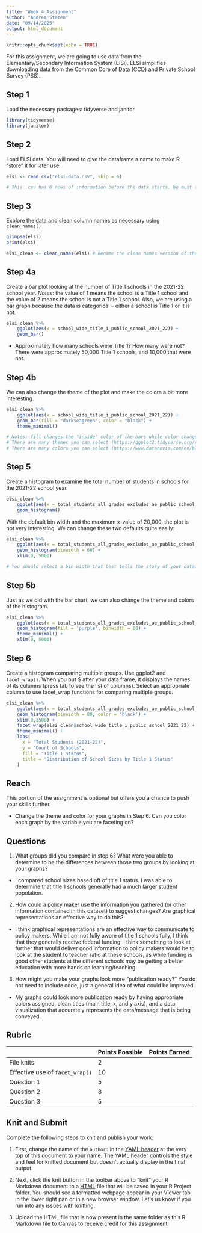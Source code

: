 ```yaml
---
title: "Week 4 Assignment"
author: "Andrea Staten"
date: "09/14/2025"
output: html_document
---
```


```r
knitr::opts_chunk$set(echo = TRUE)
```

For this assignment, we are going to use data from the Elementary/Secondary Information System (ElSi). ELSi simplifies downloading data from the Common Core of Data (CCD) and Private School Survey (PSS).

## Step 1  

Load the necessary packages: tidyverse and janitor

```r
library(tidyverse)
library(janitor)
```

## Step 2

Load ELSI data. You will need to give the dataframe a name to make R "store" it for later use.

```r
elsi <- read_csv("elsi-data.csv", skip = 6)

# This .csv has 6 rows of information before the data starts. We must tell R to skip the 6 rows of information in order for the data to import correctly. To do this, we include "skip = 6" after the file name. 
```

## Step 3

Explore the data and clean column names as necessary using `clean_names()`

```r
glimpse(elsi)
print(elsi)

elsi_clean <- clean_names(elsi) # Rename the clean names version of the dataframe. It can be the same name or something new. 
```

## Step 4a

Create a bar plot looking at the number of Title 1 schools in the 2021-22 school year. *Notes*: the value of 1 means the school is a Title 1 school and the value of 2 means the school is not a Title 1 school. Also, we are using a bar graph because the data is categorical -- either a school is Title 1 or it is not.  

```r
elsi_clean %>%
    ggplot(aes(x = school_wide_title_i_public_school_2021_22)) +
    geom_bar()
```

- Approximately how many schools were Title 1? How many were not?
There were approximately 50,000 Title 1 schools, and 10,000 that were not.

## Step 4b

We can also change the theme of the plot and make the colors a bit more interesting.

```r
elsi_clean %>%
    ggplot(aes(x = school_wide_title_i_public_school_2021_22)) +
    geom_bar(fill = "darkseagreen", color = "black") +
    theme_minimal()

# Notes: fill changes the "inside" color of the bars while color changes the border color of the bars.
# There are many themes you can select (https://ggplot2.tidyverse.org/reference/ggtheme.html). 
# There are many colors you can select (https://www.datanovia.com/en/blog/awesome-list-of-657-r-color-names/)
```

## Step 5

Create a histogram to examine the total number of students in schools for the 2021-22 school year. 

```r
elsi_clean %>% 
    ggplot(aes(x = total_students_all_grades_excludes_ae_public_school_2021_22)) +
    geom_histogram()
```

With the default bin width and the maximum x-value of 20,000, the plot is not very interesting. We can change these two defaults quite easily:

```r
elsi_clean %>%
    ggplot(aes(x = total_students_all_grades_excludes_ae_public_school_2021_22)) +
    geom_histogram(binwidth = 60) +
    xlim(0, 5000)

# You should select a bin width that best tells the story of your data. 
```

## Step 5b

Just as we did with the bar chart, we can also change the theme and colors of the histogram. 

```r
elsi_clean %>%
    ggplot(aes(x = total_students_all_grades_excludes_ae_public_school_2021_22)) +
    geom_histogram(fill = 'purple', binwidth = 60) +
    theme_minimal() +
    xlim(0, 5000)
```

## Step 6

Create a histogram comparing multiple groups. Use ggplot2 and `facet_wrap()`. When you put $ after your data frame, it displays the names of its columns (press tab to see the list of columns). Select an appropriate column to use facet_wrap functions for comparing multiple groups. 

```r
elsi_clean %>%
    ggplot(aes(x = total_students_all_grades_excludes_ae_public_school_2021_22, fill = school_wide_title_i_public_school_2021_22)) +
    geom_histogram(binwidth = 80, color = 'black') +
    xlim(0,3500) +
    facet_wrap(elsi_clean$school_wide_title_i_public_school_2021_22) +
    theme_minimal() +
    labs(
      x = "Total Students (2021-22)",
      y = "Count of Schools",
      fill = "Title 1 Status",
      title = "Distribution of School Sizes by Title 1 Status"
    )
```

## Reach

This portion of the assignment is optional but offers you a chance to push your skills further. 

- Change the theme and color for your graphs in Step 6. Can you color each graph by the variable you are faceting on? 

## Questions

1.  What groups did you compare in step 6? What were you able to determine to be the differences between those two groups by looking at your graphs?

-   I compared school sizes based off of title 1 status. I was able to determine that title 1 schools generally had a much larger student population.

2.  How could a policy maker use the information you gathered (or other information contained in this dataset) to suggest changes? Are graphical representations an effective way to do this?

-   I think graphical representations are an effective way to communicate to policy makers. While I am not fully aware of title 1 schools fully, I think that they generally receive federal funding. I think something to look at further that would deliver good information to policy makers would be to look at the student to teacher ratio at these schools, as while funding is good other students at the different schools may be getting a better education with more hands on learning/teaching.

3.  How might you make your graphs look more "publication ready?" You do not need to include code, just a general idea of what could be improved.

-   My graphs could look more publication ready by having appropriate colors assigned, clean titles (main title, x, and y axis), and a data visualization that accurately represents the data/message that is being conveyed.

## Rubric

|                                 | Points Possible | Points Earned |
|---------------------------------|-----------------|---------------|
| File knits                      | 2               |               |
| Effective use of `facet_wrap()` | 10              |               |
| Question 1                      | 5               |               |
| Question 2                      | 8               |               |
| Question 3                      | 5               |               |

## Knit and Submit

Complete the following steps to knit and publish your work:

1.  First, change the name of the `author:` in the [YAML header](https://bookdown.org/yihui/rmarkdown-cookbook/rmarkdown-anatomy.html#yaml-metadata) at the very top of this document to your name. The YAML header controls the style and feel for knitted document but doesn't actually display in the final output.

2.  Next, click the knit button in the toolbar above to "knit" your R Markdown document to a [HTML](https://bookdown.org/yihui/rmarkdown/html-document.html) file that will be saved in your R Project folder. You should see a formatted webpage appear in your Viewer tab in the lower right pan or in a new browser window. Let's us know if you run into any issues with knitting.

3. Upload the HTML file that is now present in the same folder as this R Markdown file to Canvas to receive credit for this assignment!
